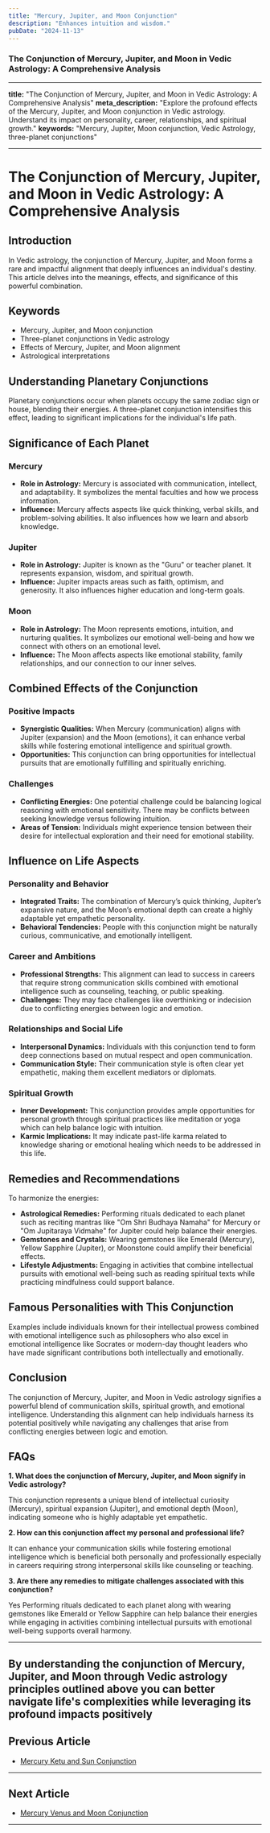```yaml
---
title: "Mercury, Jupiter, and Moon Conjunction"
description: "Enhances intuition and wisdom."
pubDate: "2024-11-13"
---
```


### The Conjunction of Mercury, Jupiter, and Moon in Vedic Astrology: A Comprehensive Analysis

---

**title:** "The Conjunction of Mercury, Jupiter, and Moon in Vedic Astrology: A Comprehensive Analysis"
**meta_description:** "Explore the profound effects of the Mercury, Jupiter, and Moon conjunction in Vedic astrology. Understand its impact on personality, career, relationships, and spiritual growth."
**keywords:** "Mercury, Jupiter, Moon conjunction, Vedic Astrology, three-planet conjunctions"

---

# The Conjunction of Mercury, Jupiter, and Moon in Vedic Astrology: A Comprehensive Analysis

## Introduction

In Vedic astrology, the conjunction of Mercury, Jupiter, and Moon forms a rare and impactful alignment that deeply influences an individual's destiny. This article delves into the meanings, effects, and significance of this powerful combination.

## Keywords

- Mercury, Jupiter, and Moon conjunction
- Three-planet conjunctions in Vedic astrology
- Effects of Mercury, Jupiter, and Moon alignment
- Astrological interpretations

## Understanding Planetary Conjunctions

Planetary conjunctions occur when planets occupy the same zodiac sign or house, blending their energies. A three-planet conjunction intensifies this effect, leading to significant implications for the individual's life path.

## Significance of Each Planet

### Mercury

- **Role in Astrology:** Mercury is associated with communication, intellect, and adaptability. It symbolizes the mental faculties and how we process information.
- **Influence:** Mercury affects aspects like quick thinking, verbal skills, and problem-solving abilities. It also influences how we learn and absorb knowledge.

### Jupiter

- **Role in Astrology:** Jupiter is known as the "Guru" or teacher planet. It represents expansion, wisdom, and spiritual growth.
- **Influence:** Jupiter impacts areas such as faith, optimism, and generosity. It also influences higher education and long-term goals.

### Moon

- **Role in Astrology:** The Moon represents emotions, intuition, and nurturing qualities. It symbolizes our emotional well-being and how we connect with others on an emotional level.
- **Influence:** The Moon affects aspects like emotional stability, family relationships, and our connection to our inner selves.

## Combined Effects of the Conjunction

### Positive Impacts

- **Synergistic Qualities:** When Mercury (communication) aligns with Jupiter (expansion) and the Moon (emotions), it can enhance verbal skills while fostering emotional intelligence and spiritual growth.
- **Opportunities:** This conjunction can bring opportunities for intellectual pursuits that are emotionally fulfilling and spiritually enriching.

### Challenges

- **Conflicting Energies:** One potential challenge could be balancing logical reasoning with emotional sensitivity. There may be conflicts between seeking knowledge versus following intuition.
- **Areas of Tension:** Individuals might experience tension between their desire for intellectual exploration and their need for emotional stability.

## Influence on Life Aspects

### Personality and Behavior

- **Integrated Traits:** The combination of Mercury’s quick thinking, Jupiter’s expansive nature, and the Moon’s emotional depth can create a highly adaptable yet empathetic personality.
- **Behavioral Tendencies:** People with this conjunction might be naturally curious, communicative, and emotionally intelligent.

### Career and Ambitions

- **Professional Strengths:** This alignment can lead to success in careers that require strong communication skills combined with emotional intelligence such as counseling, teaching, or public speaking.
- **Challenges:** They may face challenges like overthinking or indecision due to conflicting energies between logic and emotion.

### Relationships and Social Life

- **Interpersonal Dynamics:** Individuals with this conjunction tend to form deep connections based on mutual respect and open communication.
- **Communication Style:** Their communication style is often clear yet empathetic, making them excellent mediators or diplomats.

### Spiritual Growth

- **Inner Development:** This conjunction provides ample opportunities for personal growth through spiritual practices like meditation or yoga which can help balance logic with intuition.
- **Karmic Implications:** It may indicate past-life karma related to knowledge sharing or emotional healing which needs to be addressed in this life.

## Remedies and Recommendations

To harmonize the energies:

- **Astrological Remedies:** Performing rituals dedicated to each planet such as reciting mantras like "Om Shri Budhaya Namaha" for Mercury or "Om Jupitaraya Vidmahe" for Jupiter could help balance their energies.
- **Gemstones and Crystals:** Wearing gemstones like Emerald (Mercury), Yellow Sapphire (Jupiter), or Moonstone could amplify their beneficial effects.
- **Lifestyle Adjustments:** Engaging in activities that combine intellectual pursuits with emotional well-being such as reading spiritual texts while practicing mindfulness could support balance.

## Famous Personalities with This Conjunction

Examples include individuals known for their intellectual prowess combined with emotional intelligence such as philosophers who also excel in emotional intelligence like Socrates or modern-day thought leaders who have made significant contributions both intellectually and emotionally.

## Conclusion

The conjunction of Mercury, Jupiter, and Moon in Vedic astrology signifies a powerful blend of communication skills, spiritual growth, and emotional intelligence. Understanding this alignment can help individuals harness its potential positively while navigating any challenges that arise from conflicting energies between logic and emotion.

## FAQs

**1. What does the conjunction of Mercury, Jupiter, and Moon signify in Vedic astrology?**

This conjunction represents a unique blend of intellectual curiosity (Mercury), spiritual expansion (Jupiter), and emotional depth (Moon), indicating someone who is highly adaptable yet empathetic.

**2. How can this conjunction affect my personal and professional life?**

It can enhance your communication skills while fostering emotional intelligence which is beneficial both personally and professionally especially in careers requiring strong interpersonal skills like counseling or teaching.

**3. Are there any remedies to mitigate challenges associated with this conjunction?**

Yes Performing rituals dedicated to each planet along with wearing gemstones like Emerald or Yellow Sapphire can help balance their energies while engaging in activities combining intellectual pursuits with emotional well-being supports overall harmony.


---

By understanding the conjunction of Mercury, Jupiter, and Moon through Vedic astrology principles outlined above you can better navigate life's complexities while leveraging its profound impacts positively
---

## Previous Article
- [Mercury Ketu and Sun Conjunction](11040109_Mercury_Ketu_and_Sun_Conjunction.mdx)

---

## Next Article
- [Mercury Venus and Moon Conjunction](11040206_Mercury_Venus_and_Moon_Conjunction.mdx)

---
